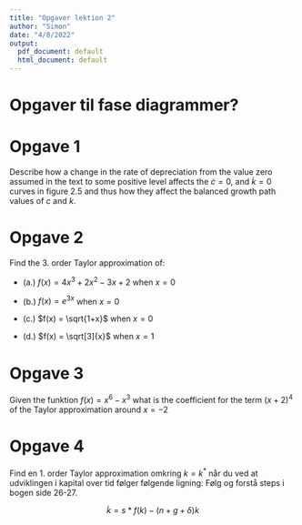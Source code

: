 ```yaml
---
title: "Opgaver lektion 2"
author: "Simon"
date: "4/8/2022"
output:
  pdf_document: default
  html_document: default
---
```


# Opgaver til fase diagrammer?

# Opgave 1

Describe how a change in the rate of depreciation from the value zero assumed in the text to some positive level affects the $\dot{c} =0$, and $\dot{k} = 0$ curves in figure 2.5 and thus how they affect the balanced growth path values of $c$ and $k$.


# Opgave 2


Find the 3. order Taylor approximation of:

- (a.) $f(x) = 4x^3 + 2x^2 -3x +2$ when $x=0$ 

- (b.) $f(x) = e^{3x}$ when $x=0$

- (c.) $f(x) = \sqrt{1+x}$ when $x=0$

- (d.) $f(x) = \sqrt[3]{x}$ when $x=1$


# Opgave 3

Given the funktion $f(x)=x^6 - x^3$ what is the coefficient for the term $(x+2)^4$ of the Taylor approximation around $x=-2$



# Opgave 4

Find en 1. order Taylor approximation omkring $k=k^*$ når du ved at udviklingen i kapital over tid følger følgende ligning: 
Følg og forstå steps i bogen side 26-27.


$$\dot{k} = s*f(k) - (n+g+\delta)k$$






